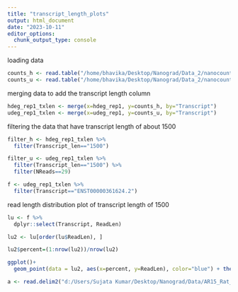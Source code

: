 ---
title: "transcript_length_plots"
output: html_document
date: "2023-10-11"
editor_options: 
  chunk_output_type: console
---

loading data
```{r}
counts_h <- read.table("/home/bhavika/Desktop/Nanograd/Data_2/nanocount_output_bh/heavy_degraded_hek293_pass1.counts.tsv")
counts_u <- read.table("/home/bhavika/Desktop/Nanograd/Data_2/nanocount_output_bh/undegraded_hek293_pass1.counts.tsv")
```

merging data to add the transcript length column
```{r}
hdeg_rep1_txlen <- merge(x=hdeg_rep1, y=counts_h, by="Transcript")
udeg_rep1_txlen <- merge(x=udeg_rep1, y=counts_u, by="Transcript")


```

filtering the data that have transcript length of about 1500
```{r}
filter_h <- hdeg_rep1_txlen %>% 
  filter(Transcript_len=="1500")

filter_u <- udeg_rep1_txlen %>% 
  filter(Transcript_len=="1500") %>% 
  filter(NReads==29)

f <- udeg_rep1_txlen %>% 
  filter(Transcript=="ENST00000361624.2")
```

read length distribution plot of transcript length of 1500

```{r}
lu <- f %>% 
  dplyr::select(Transcript, ReadLen)

lu2 <- lu[order(lu$ReadLen), ]

lu2$percent=(1:nrow(lu2))/nrow(lu2)
```


```{r}
ggplot()+
  geom_point(data = lu2, aes(x=percent, y=ReadLen), color="blue") + theme_bw() + ggtitle("Read Length Distribution of TL of 1542bp") + theme_bw() + labs(x="Percent", y="Read Length") + theme(axis.text=element_text(size=16), axis.title=element_text(size=18)) + theme(plot.title = element_text(size=18, face = "bold")) + scale_y_continuous(limits = c(0,2000))
```


```{r}
a <- read.delim2("d:/Users/Sujata Kumar/Desktop/Nanograd/Data/AR15_Rat_cerebellum_RIN70_process.txt")
```

